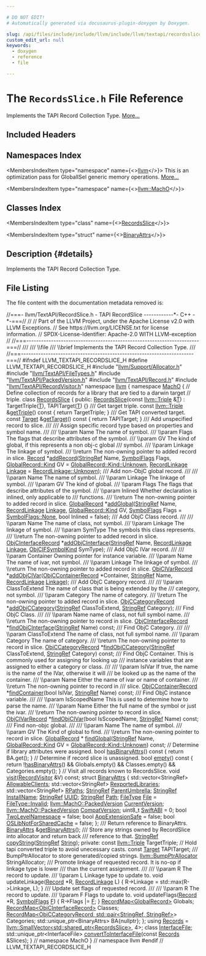 ```yaml
---

# DO NOT EDIT!
# Automatically generated via docusaurus-plugin-doxygen by Doxygen.

slug: /api/files/include/include/llvm/include/llvm/textapi/recordsslice-h
custom_edit_url: null
keywords:
  - doxygen
  - reference
  - file

---
```





# The `RecordsSlice.h` File Reference

<DoxygenPage pluginConfig={pluginConfig}>

Implements the TAPI Record Collection Type. <a href="#details">More...</a>

## Included Headers

<IncludesList>
<IncludesListItem
  filePath="llvm/Support/Allocator.h"
  permalink="/docs/api/files/include/include/llvm/include/llvm/support/allocator-h"
  isLocal="true" />
<IncludesListItem
  filePath="llvm/TextAPI/FileTypes.h"
  permalink="/docs/api/files/include/include/llvm/include/llvm/textapi/filetypes-h"
  isLocal="true" />
<IncludesListItem
  filePath="llvm/TextAPI/PackedVersion.h"
  permalink="/docs/api/files/include/include/llvm/include/llvm/textapi/packedversion-h"
  isLocal="true" />
<IncludesListItem
  filePath="llvm/TextAPI/Record.h"
  permalink="/docs/api/files/include/include/llvm/include/llvm/textapi/record-h"
  isLocal="true" />
<IncludesListItem
  filePath="llvm/TextAPI/RecordVisitor.h"
  permalink="/docs/api/files/include/include/llvm/include/llvm/textapi/recordvisitor-h"
  isLocal="true" />
</IncludesList>

## Namespaces Index

<MembersIndex>

<MembersIndexItem
  type="namespace"
  name={<><a href="/docs/api/namespaces/llvm">llvm</a></>}>
This is an optimization pass for GlobalISel generic memory operations. <a href="/docs/api/namespaces/llvm/#details">More...</a>
</MembersIndexItem>

<MembersIndexItem
  type="namespace"
  name={<><a href="/docs/api/namespaces/llvm/macho">llvm::MachO</a></>}>
</MembersIndexItem>

</MembersIndex>

## Classes Index

<MembersIndex>

<MembersIndexItem
  type="class"
  name={<><a href="/docs/api/classes/llvm/macho/recordsslice">RecordsSlice</a></>}>
</MembersIndexItem>

<MembersIndexItem
  type="struct"
  name={<><a href="/docs/api/structs/llvm/macho/recordsslice/binaryattrs">BinaryAttrs</a></>}>
</MembersIndexItem>

</MembersIndex>

## Description {#details}

Implements the TAPI Record Collection Type.

## File Listing

The file content with the documentation metadata removed is:

<ProgramListing>

<Link id="l00001" /><CodeLine lineNumber="1"><Highlight kind="comment">//===- llvm/TextAPI/RecordSlice.h - TAPI RecordSlice ------------&#42;- C++ -&#42;-===//</Highlight><Highlight kind="normal"></Highlight></CodeLine>
<Link id="l00002" /><CodeLine lineNumber="2"><Highlight kind="normal"></Highlight><Highlight kind="comment">//</Highlight><Highlight kind="normal"></Highlight></CodeLine>
<Link id="l00003" /><CodeLine lineNumber="3"><Highlight kind="normal"></Highlight><Highlight kind="comment">// Part of the LLVM Project, under the Apache License v2.0 with LLVM Exceptions.</Highlight><Highlight kind="normal"></Highlight></CodeLine>
<Link id="l00004" /><CodeLine lineNumber="4"><Highlight kind="normal"></Highlight><Highlight kind="comment">// See https://llvm.org/LICENSE.txt for license information.</Highlight><Highlight kind="normal"></Highlight></CodeLine>
<Link id="l00005" /><CodeLine lineNumber="5"><Highlight kind="normal"></Highlight><Highlight kind="comment">// SPDX-License-Identifier: Apache-2.0 WITH LLVM-exception</Highlight><Highlight kind="normal"></Highlight></CodeLine>
<Link id="l00006" /><CodeLine lineNumber="6"><Highlight kind="normal"></Highlight><Highlight kind="comment">//</Highlight><Highlight kind="normal"></Highlight></CodeLine>
<Link id="l00007" /><CodeLine lineNumber="7"><Highlight kind="normal"></Highlight><Highlight kind="comment">//===----------------------------------------------------------------------===//</Highlight><Highlight kind="comment"></Highlight></CodeLine>
<Link id="l00008" /><CodeLine lineNumber="8"><Highlight kind="comment">///</Highlight></CodeLine>
<Link id="l00009" /><CodeLine lineNumber="9"><Highlight kind="comment">/// \\file</Highlight></CodeLine>
<Link id="l00010" /><CodeLine lineNumber="10"><Highlight kind="comment">/// \\brief Implements the TAPI Record Collection Type.</Highlight></CodeLine>
<Link id="l00011" /><CodeLine lineNumber="11"><Highlight kind="comment">///</Highlight><Highlight kind="normal"></Highlight></CodeLine>
<Link id="l00012" /><CodeLine lineNumber="12"><Highlight kind="normal"></Highlight><Highlight kind="comment">//===----------------------------------------------------------------------===//</Highlight><Highlight kind="normal"></Highlight></CodeLine>
<Link id="l00013" /><CodeLine lineNumber="13"><Highlight kind="normal"></Highlight></CodeLine>
<Link id="l00014" /><CodeLine lineNumber="14"><Highlight kind="normal"></Highlight><Highlight kind="preprocessor">#ifndef LLVM&#95;TEXTAPI&#95;RECORDSLICE&#95;H</Highlight><Highlight kind="normal"></Highlight></CodeLine>
<Link id="l00015" /><CodeLine lineNumber="15"><Highlight kind="normal"></Highlight><Highlight kind="preprocessor">#define LLVM&#95;TEXTAPI&#95;RECORDSLICE&#95;H</Highlight><Highlight kind="normal"></Highlight></CodeLine>
<Link id="l00016" /><CodeLine lineNumber="16"><Highlight kind="normal"></Highlight></CodeLine>
<Link id="l00017" /><CodeLine lineNumber="17"><Highlight kind="normal"></Highlight><Highlight kind="preprocessor">#include &quot;<a href="/docs/api/files/include/include/llvm/include/llvm/support/allocator-h">llvm/Support/Allocator.h</a>&quot;</Highlight><Highlight kind="normal"></Highlight></CodeLine>
<Link id="l00018" /><CodeLine lineNumber="18"><Highlight kind="normal"></Highlight><Highlight kind="preprocessor">#include &quot;<a href="/docs/api/files/include/include/llvm/include/llvm/textapi/filetypes-h">llvm/TextAPI/FileTypes.h</a>&quot;</Highlight><Highlight kind="normal"></Highlight></CodeLine>
<Link id="l00019" /><CodeLine lineNumber="19"><Highlight kind="normal"></Highlight><Highlight kind="preprocessor">#include &quot;<a href="/docs/api/files/include/include/llvm/include/llvm/textapi/packedversion-h">llvm/TextAPI/PackedVersion.h</a>&quot;</Highlight><Highlight kind="normal"></Highlight></CodeLine>
<Link id="l00020" /><CodeLine lineNumber="20"><Highlight kind="normal"></Highlight><Highlight kind="preprocessor">#include &quot;<a href="/docs/api/files/include/include/llvm/include/llvm/textapi/record-h">llvm/TextAPI/Record.h</a>&quot;</Highlight><Highlight kind="normal"></Highlight></CodeLine>
<Link id="l00021" /><CodeLine lineNumber="21"><Highlight kind="normal"></Highlight><Highlight kind="preprocessor">#include &quot;<a href="/docs/api/files/include/include/llvm/include/llvm/textapi/recordvisitor-h">llvm/TextAPI/RecordVisitor.h</a>&quot;</Highlight><Highlight kind="normal"></Highlight></CodeLine>
<Link id="l00022" /><CodeLine lineNumber="22"><Highlight kind="normal"></Highlight></CodeLine>
<Link id="l00023" /><CodeLine lineNumber="23"><Highlight kind="normal"></Highlight><Highlight kind="keyword">namespace </Highlight><Highlight kind="normal"><a href="/docs/api/namespaces/llvm">llvm</a> &#123;</Highlight></CodeLine>
<Link id="l00024" /><CodeLine lineNumber="24"><Highlight kind="normal"></Highlight><Highlight kind="keyword">namespace </Highlight><Highlight kind="normal"><a href="/docs/api/namespaces/llvm/macho">MachO</a> &#123;</Highlight></CodeLine>
<Link id="l00025" /><CodeLine lineNumber="25"><Highlight kind="normal"></Highlight></CodeLine>
<Link id="l00026" /><CodeLine lineNumber="26"><Highlight kind="normal"></Highlight><Highlight kind="comment">// Define collection of records for a library that are tied to a darwin target</Highlight><Highlight kind="normal"></Highlight></CodeLine>
<Link id="l00027" /><CodeLine lineNumber="27"><Highlight kind="normal"></Highlight><Highlight kind="comment">// triple.</Highlight><Highlight kind="normal"></Highlight></CodeLine>
<Link id="l00028" /><CodeLine lineNumber="28" lineLink="/docs/api/classes/llvm/macho/recordsslice"><Highlight kind="normal"></Highlight><Highlight kind="keyword">class </Highlight><Highlight kind="normal"><a href="/docs/api/classes/llvm/macho/recordsslice/#a1dd3100814ad41d4384a8850c3294c94">RecordsSlice</a> &#123;</Highlight></CodeLine>
<Link id="l00029" /><CodeLine lineNumber="29"><Highlight kind="normal"></Highlight><Highlight kind="keyword">public</Highlight><Highlight kind="normal">:</Highlight></CodeLine>
<Link id="l00030" /><CodeLine lineNumber="30" lineLink="/docs/api/classes/llvm/macho/recordsslice/#a1dd3100814ad41d4384a8850c3294c94"><Highlight kind="normal">  <a href="/docs/api/classes/llvm/macho/recordsslice/#a1dd3100814ad41d4384a8850c3294c94">RecordsSlice</a>(</Highlight><Highlight kind="keyword">const</Highlight><Highlight kind="normal"> <a href="/docs/api/classes/llvm/triple">llvm::Triple</a> &amp;<a href="/docs/api/files/lib/lib/target/lib/target/mips/mips16isellowering-cpp/#a0acb682b8260ab1c60b918599864e2e5">T</a>) : TargetTriple(<a href="/docs/api/files/lib/lib/target/lib/target/mips/mips16isellowering-cpp/#a0acb682b8260ab1c60b918599864e2e5">T</a>), TAPITarget(<a href="/docs/api/files/lib/lib/target/lib/target/mips/mips16isellowering-cpp/#a0acb682b8260ab1c60b918599864e2e5">T</a>) &#123;&#125;</Highlight><Highlight kind="comment"></Highlight></CodeLine>
<Link id="l00031" /><CodeLine lineNumber="31"><Highlight kind="comment">  /// Get target triple.</Highlight><Highlight kind="normal"></Highlight></CodeLine>
<Link id="l00032" /><CodeLine lineNumber="32" lineLink="/docs/api/classes/llvm/macho/recordsslice/#a9789af72a375a33a70bcb9c62b874101"><Highlight kind="normal">  </Highlight><Highlight kind="keyword">const</Highlight><Highlight kind="normal"> <a href="/docs/api/classes/llvm/triple">llvm::Triple</a> &amp;<a href="/docs/api/classes/llvm/macho/recordsslice/#a9789af72a375a33a70bcb9c62b874101">getTriple</a>()</Highlight><Highlight kind="keyword"> const </Highlight><Highlight kind="normal">&#123; </Highlight><Highlight kind="keywordflow">return</Highlight><Highlight kind="normal"> TargetTriple; &#125;</Highlight><Highlight kind="comment"></Highlight></CodeLine>
<Link id="l00033" /><CodeLine lineNumber="33"><Highlight kind="comment">  /// Get TAPI converted target.</Highlight><Highlight kind="normal"></Highlight></CodeLine>
<Link id="l00034" /><CodeLine lineNumber="34" lineLink="/docs/api/classes/llvm/macho/recordsslice/#a85770f74a870c0757d678eb649a3704f"><Highlight kind="normal">  </Highlight><Highlight kind="keyword">const</Highlight><Highlight kind="normal"> <a href="/docs/api/classes/llvm/macho/target">Target</a> &amp;<a href="/docs/api/classes/llvm/macho/recordsslice/#a85770f74a870c0757d678eb649a3704f">getTarget</a>()</Highlight><Highlight kind="keyword"> const </Highlight><Highlight kind="normal">&#123; </Highlight><Highlight kind="keywordflow">return</Highlight><Highlight kind="normal"> TAPITarget; &#125;</Highlight></CodeLine>
<Link id="l00035" /><CodeLine lineNumber="35"><Highlight kind="normal"></Highlight><Highlight kind="comment"></Highlight></CodeLine>
<Link id="l00036" /><CodeLine lineNumber="36"><Highlight kind="comment">  /// Add unspecified record to slice.</Highlight></CodeLine>
<Link id="l00037" /><CodeLine lineNumber="37"><Highlight kind="comment">  ///</Highlight></CodeLine>
<Link id="l00038" /><CodeLine lineNumber="38"><Highlight kind="comment">  /// Assign specific record type based on properties and symbol name.</Highlight></CodeLine>
<Link id="l00039" /><CodeLine lineNumber="39"><Highlight kind="comment">  ///</Highlight></CodeLine>
<Link id="l00040" /><CodeLine lineNumber="40"><Highlight kind="comment">  /// \\param Name The name of symbol.</Highlight></CodeLine>
<Link id="l00041" /><CodeLine lineNumber="41"><Highlight kind="comment">  /// \\param Flags The flags that describe attributes of the symbol.</Highlight></CodeLine>
<Link id="l00042" /><CodeLine lineNumber="42"><Highlight kind="comment">  /// \\param GV The kind of global, if this represents a non obj-c global</Highlight></CodeLine>
<Link id="l00043" /><CodeLine lineNumber="43"><Highlight kind="comment">  /// symbol.</Highlight></CodeLine>
<Link id="l00044" /><CodeLine lineNumber="44"><Highlight kind="comment">  /// \\param Linkage The linkage of symbol.</Highlight></CodeLine>
<Link id="l00045" /><CodeLine lineNumber="45"><Highlight kind="comment">  /// \\return The non-owning pointer to added record in slice.</Highlight><Highlight kind="normal"></Highlight></CodeLine>
<Link id="l00046" /><CodeLine lineNumber="46"><Highlight kind="normal">  <a href="/docs/api/classes/llvm/macho/record">Record</a> &#42;<a href="/docs/api/classes/llvm/macho/recordsslice/#acf4c3f66b71dd4779762f774c48d08cc">addRecord</a>(<a href="/docs/api/classes/llvm/stringref">StringRef</a> Name, <a href="/docs/api/namespaces/llvm/macho/#abf69d7d02356968b4f36bc37bcbfe5b4">SymbolFlags</a> Flags,</Highlight></CodeLine>
<Link id="l00047" /><CodeLine lineNumber="47"><Highlight kind="normal">                    <a href="/docs/api/classes/llvm/macho/globalrecord/#ae65893a6685a0b1e5dbcdf5b0169d143">GlobalRecord::Kind</a> GV = <a href="/docs/api/classes/llvm/macho/globalrecord/#ae65893a6685a0b1e5dbcdf5b0169d143a88183b946cc5f0e8c96b2e66e1c74a7e">GlobalRecord::Kind::Unknown</a>,</Highlight></CodeLine>
<Link id="l00048" /><CodeLine lineNumber="48"><Highlight kind="normal">                    <a href="/docs/api/namespaces/llvm/macho/#a234dd862de758d2c88dc4876656cf8ff">RecordLinkage</a> <a href="/docs/api/files/lib/lib/target/lib/target/directx/dxilfinalizelinkage-cpp/#ae721973516c2b86042a5127b776e2806">Linkage</a> = <a href="/docs/api/namespaces/llvm/macho/#a234dd862de758d2c88dc4876656cf8ffa88183b946cc5f0e8c96b2e66e1c74a7e">RecordLinkage::Unknown</a>);</Highlight></CodeLine>
<Link id="l00049" /><CodeLine lineNumber="49"><Highlight kind="normal"></Highlight><Highlight kind="comment"></Highlight></CodeLine>
<Link id="l00050" /><CodeLine lineNumber="50"><Highlight kind="comment">  /// Add non-ObjC global record.</Highlight></CodeLine>
<Link id="l00051" /><CodeLine lineNumber="51"><Highlight kind="comment">  ///</Highlight></CodeLine>
<Link id="l00052" /><CodeLine lineNumber="52"><Highlight kind="comment">  /// \\param Name The name of symbol.</Highlight></CodeLine>
<Link id="l00053" /><CodeLine lineNumber="53"><Highlight kind="comment">  /// \\param Linkage The linkage of symbol.</Highlight></CodeLine>
<Link id="l00054" /><CodeLine lineNumber="54"><Highlight kind="comment">  /// \\param GV The kind of global.</Highlight></CodeLine>
<Link id="l00055" /><CodeLine lineNumber="55"><Highlight kind="comment">  /// \\param Flags The flags that describe attributes of the symbol.</Highlight></CodeLine>
<Link id="l00056" /><CodeLine lineNumber="56"><Highlight kind="comment">  /// \\param Inlined Whether declaration is inlined, only applicable to</Highlight></CodeLine>
<Link id="l00057" /><CodeLine lineNumber="57"><Highlight kind="comment">  /// functions.</Highlight></CodeLine>
<Link id="l00058" /><CodeLine lineNumber="58"><Highlight kind="comment">  /// \\return The non-owning pointer to added record in slice.</Highlight><Highlight kind="normal"></Highlight></CodeLine>
<Link id="l00059" /><CodeLine lineNumber="59"><Highlight kind="normal">  <a href="/docs/api/classes/llvm/macho/globalrecord">GlobalRecord</a> &#42;<a href="/docs/api/classes/llvm/macho/recordsslice/#a49a084971b8eafc4df71fb85b6f1fc71">addGlobal</a>(<a href="/docs/api/classes/llvm/stringref">StringRef</a> Name, <a href="/docs/api/namespaces/llvm/macho/#a234dd862de758d2c88dc4876656cf8ff">RecordLinkage</a> <a href="/docs/api/files/lib/lib/target/lib/target/directx/dxilfinalizelinkage-cpp/#ae721973516c2b86042a5127b776e2806">Linkage</a>,</Highlight></CodeLine>
<Link id="l00060" /><CodeLine lineNumber="60"><Highlight kind="normal">                          <a href="/docs/api/classes/llvm/macho/globalrecord/#ae65893a6685a0b1e5dbcdf5b0169d143">GlobalRecord::Kind</a> GV,</Highlight></CodeLine>
<Link id="l00061" /><CodeLine lineNumber="61"><Highlight kind="normal">                          <a href="/docs/api/namespaces/llvm/macho/#abf69d7d02356968b4f36bc37bcbfe5b4">SymbolFlags</a> Flags = <a href="/docs/api/namespaces/llvm/macho/#abf69d7d02356968b4f36bc37bcbfe5b4a6adf97f83acf6453d4a6a4b1070f3754">SymbolFlags::None</a>,</Highlight></CodeLine>
<Link id="l00062" /><CodeLine lineNumber="62"><Highlight kind="normal">                          </Highlight><Highlight kind="keywordtype">bool</Highlight><Highlight kind="normal"> Inlined = </Highlight><Highlight kind="keyword">false</Highlight><Highlight kind="normal">);</Highlight></CodeLine>
<Link id="l00063" /><CodeLine lineNumber="63"><Highlight kind="normal"></Highlight><Highlight kind="comment"></Highlight></CodeLine>
<Link id="l00064" /><CodeLine lineNumber="64"><Highlight kind="comment">  /// Add ObjC Class record.</Highlight></CodeLine>
<Link id="l00065" /><CodeLine lineNumber="65"><Highlight kind="comment">  ///</Highlight></CodeLine>
<Link id="l00066" /><CodeLine lineNumber="66"><Highlight kind="comment">  /// \\param Name The name of class, not symbol.</Highlight></CodeLine>
<Link id="l00067" /><CodeLine lineNumber="67"><Highlight kind="comment">  /// \\param Linkage The linkage of symbol.</Highlight></CodeLine>
<Link id="l00068" /><CodeLine lineNumber="68"><Highlight kind="comment">  /// \\param SymType The symbols this class represents.</Highlight></CodeLine>
<Link id="l00069" /><CodeLine lineNumber="69"><Highlight kind="comment">  /// \\return The non-owning pointer to added record in slice.</Highlight><Highlight kind="normal"></Highlight></CodeLine>
<Link id="l00070" /><CodeLine lineNumber="70"><Highlight kind="normal">  <a href="/docs/api/classes/llvm/macho/objcinterfacerecord">ObjCInterfaceRecord</a> &#42;<a href="/docs/api/classes/llvm/macho/recordsslice/#a192cc227fd11ca3fb13be837ea294c0d">addObjCInterface</a>(<a href="/docs/api/classes/llvm/stringref">StringRef</a> Name, <a href="/docs/api/namespaces/llvm/macho/#a234dd862de758d2c88dc4876656cf8ff">RecordLinkage</a> <a href="/docs/api/files/lib/lib/target/lib/target/directx/dxilfinalizelinkage-cpp/#ae721973516c2b86042a5127b776e2806">Linkage</a>,</Highlight></CodeLine>
<Link id="l00071" /><CodeLine lineNumber="71"><Highlight kind="normal">                                        <a href="/docs/api/namespaces/llvm/macho/#aa4226b11d55677efb52ce9ab18742568">ObjCIFSymbolKind</a> SymType);</Highlight></CodeLine>
<Link id="l00072" /><CodeLine lineNumber="72"><Highlight kind="normal"></Highlight><Highlight kind="comment"></Highlight></CodeLine>
<Link id="l00073" /><CodeLine lineNumber="73"><Highlight kind="comment">  /// Add ObjC IVar record.</Highlight></CodeLine>
<Link id="l00074" /><CodeLine lineNumber="74"><Highlight kind="comment">  ///</Highlight></CodeLine>
<Link id="l00075" /><CodeLine lineNumber="75"><Highlight kind="comment">  /// \\param Container Owning pointer for instance variable.</Highlight></CodeLine>
<Link id="l00076" /><CodeLine lineNumber="76"><Highlight kind="comment">  /// \\param Name The name of ivar, not symbol.</Highlight></CodeLine>
<Link id="l00077" /><CodeLine lineNumber="77"><Highlight kind="comment">  /// \\param Linkage The linkage of symbol.</Highlight></CodeLine>
<Link id="l00078" /><CodeLine lineNumber="78"><Highlight kind="comment">  /// \\return The non-owning pointer to added record in slice.</Highlight><Highlight kind="normal"></Highlight></CodeLine>
<Link id="l00079" /><CodeLine lineNumber="79"><Highlight kind="normal">  <a href="/docs/api/classes/llvm/macho/objcivarrecord">ObjCIVarRecord</a> &#42;<a href="/docs/api/classes/llvm/macho/recordsslice/#a41a1ad036885f6571a0b968e30c2b52f">addObjCIVar</a>(<a href="/docs/api/classes/llvm/macho/objccontainerrecord">ObjCContainerRecord</a> &#42;Container, <a href="/docs/api/classes/llvm/stringref">StringRef</a> Name,</Highlight></CodeLine>
<Link id="l00080" /><CodeLine lineNumber="80"><Highlight kind="normal">                              <a href="/docs/api/namespaces/llvm/macho/#a234dd862de758d2c88dc4876656cf8ff">RecordLinkage</a> <a href="/docs/api/files/lib/lib/target/lib/target/directx/dxilfinalizelinkage-cpp/#ae721973516c2b86042a5127b776e2806">Linkage</a>);</Highlight></CodeLine>
<Link id="l00081" /><CodeLine lineNumber="81"><Highlight kind="normal"></Highlight><Highlight kind="comment"></Highlight></CodeLine>
<Link id="l00082" /><CodeLine lineNumber="82"><Highlight kind="comment">  /// Add ObjC Category record.</Highlight></CodeLine>
<Link id="l00083" /><CodeLine lineNumber="83"><Highlight kind="comment">  ///</Highlight></CodeLine>
<Link id="l00084" /><CodeLine lineNumber="84"><Highlight kind="comment">  /// \\param ClassToExtend The name of class that is being extended by the</Highlight></CodeLine>
<Link id="l00085" /><CodeLine lineNumber="85"><Highlight kind="comment">  /// category, not symbol.</Highlight></CodeLine>
<Link id="l00086" /><CodeLine lineNumber="86"><Highlight kind="comment">  /// \\param Category The name of category.</Highlight></CodeLine>
<Link id="l00087" /><CodeLine lineNumber="87"><Highlight kind="comment">  /// \\return The non-owning pointer to added record in slice.</Highlight><Highlight kind="normal"></Highlight></CodeLine>
<Link id="l00088" /><CodeLine lineNumber="88"><Highlight kind="normal">  <a href="/docs/api/classes/llvm/macho/objccategoryrecord">ObjCCategoryRecord</a> &#42;<a href="/docs/api/classes/llvm/macho/recordsslice/#a191772ca6b6f82efc394a169110c8cc1">addObjCCategory</a>(<a href="/docs/api/classes/llvm/stringref">StringRef</a> ClassToExtend,</Highlight></CodeLine>
<Link id="l00089" /><CodeLine lineNumber="89"><Highlight kind="normal">                                      <a href="/docs/api/classes/llvm/stringref">StringRef</a> Category);</Highlight></CodeLine>
<Link id="l00090" /><CodeLine lineNumber="90"><Highlight kind="normal"></Highlight><Highlight kind="comment"></Highlight></CodeLine>
<Link id="l00091" /><CodeLine lineNumber="91"><Highlight kind="comment">  /// Find ObjC Class.</Highlight></CodeLine>
<Link id="l00092" /><CodeLine lineNumber="92"><Highlight kind="comment">  ///</Highlight></CodeLine>
<Link id="l00093" /><CodeLine lineNumber="93"><Highlight kind="comment">  /// \\param Name name of class, not full symbol name.</Highlight></CodeLine>
<Link id="l00094" /><CodeLine lineNumber="94"><Highlight kind="comment">  /// \\return The non-owning pointer to record in slice.</Highlight><Highlight kind="normal"></Highlight></CodeLine>
<Link id="l00095" /><CodeLine lineNumber="95"><Highlight kind="normal">  <a href="/docs/api/classes/llvm/macho/objcinterfacerecord">ObjCInterfaceRecord</a> &#42;<a href="/docs/api/classes/llvm/macho/recordsslice/#a982260c34d9834df05612c79c319dea4">findObjCInterface</a>(<a href="/docs/api/classes/llvm/stringref">StringRef</a> Name) </Highlight><Highlight kind="keyword">const</Highlight><Highlight kind="normal">;</Highlight></CodeLine>
<Link id="l00096" /><CodeLine lineNumber="96"><Highlight kind="normal"></Highlight><Highlight kind="comment"></Highlight></CodeLine>
<Link id="l00097" /><CodeLine lineNumber="97"><Highlight kind="comment">  /// Find ObjC Category.</Highlight></CodeLine>
<Link id="l00098" /><CodeLine lineNumber="98"><Highlight kind="comment">  ///</Highlight></CodeLine>
<Link id="l00099" /><CodeLine lineNumber="99"><Highlight kind="comment">  /// \\param ClassToExtend The name of class, not full symbol name.</Highlight></CodeLine>
<Link id="l00100" /><CodeLine lineNumber="100"><Highlight kind="comment">  /// \\param Category The name of category.</Highlight></CodeLine>
<Link id="l00101" /><CodeLine lineNumber="101"><Highlight kind="comment">  /// \\return The non-owning pointer to record in slice.</Highlight><Highlight kind="normal"></Highlight></CodeLine>
<Link id="l00102" /><CodeLine lineNumber="102"><Highlight kind="normal">  <a href="/docs/api/classes/llvm/macho/objccategoryrecord">ObjCCategoryRecord</a> &#42;<a href="/docs/api/classes/llvm/macho/recordsslice/#a610e5bcdea09f9e1c7c7fe44586ab7d0">findObjCCategory</a>(<a href="/docs/api/classes/llvm/stringref">StringRef</a> ClassToExtend,</Highlight></CodeLine>
<Link id="l00103" /><CodeLine lineNumber="103"><Highlight kind="normal">                                       <a href="/docs/api/classes/llvm/stringref">StringRef</a> Category) </Highlight><Highlight kind="keyword">const</Highlight><Highlight kind="normal">;</Highlight></CodeLine>
<Link id="l00104" /><CodeLine lineNumber="104"><Highlight kind="normal"></Highlight><Highlight kind="comment"></Highlight></CodeLine>
<Link id="l00105" /><CodeLine lineNumber="105"><Highlight kind="comment">  /// Find ObjC Container. This is commonly used for assigning for looking up</Highlight></CodeLine>
<Link id="l00106" /><CodeLine lineNumber="106"><Highlight kind="comment">  /// instance variables that are assigned to either a category or class.</Highlight></CodeLine>
<Link id="l00107" /><CodeLine lineNumber="107"><Highlight kind="comment">  ///</Highlight></CodeLine>
<Link id="l00108" /><CodeLine lineNumber="108"><Highlight kind="comment">  /// \\param IsIVar If true, the name is the name of the IVar, otherwise it will</Highlight></CodeLine>
<Link id="l00109" /><CodeLine lineNumber="109"><Highlight kind="comment">  /// be looked up as the name of the container.</Highlight></CodeLine>
<Link id="l00110" /><CodeLine lineNumber="110"><Highlight kind="comment">  /// \\param Name Either the name of ivar or name of container.</Highlight></CodeLine>
<Link id="l00111" /><CodeLine lineNumber="111"><Highlight kind="comment">  /// \\return The non-owning pointer to record in</Highlight></CodeLine>
<Link id="l00112" /><CodeLine lineNumber="112"><Highlight kind="comment">  /// slice.</Highlight><Highlight kind="normal"></Highlight></CodeLine>
<Link id="l00113" /><CodeLine lineNumber="113"><Highlight kind="normal">  <a href="/docs/api/classes/llvm/macho/objccontainerrecord">ObjCContainerRecord</a> &#42;<a href="/docs/api/classes/llvm/macho/recordsslice/#a3842ff31470f2555d64c627ae05c7582">findContainer</a>(</Highlight><Highlight kind="keywordtype">bool</Highlight><Highlight kind="normal"> IsIVar, <a href="/docs/api/classes/llvm/stringref">StringRef</a> Name) </Highlight><Highlight kind="keyword">const</Highlight><Highlight kind="normal">;</Highlight></CodeLine>
<Link id="l00114" /><CodeLine lineNumber="114"><Highlight kind="normal"></Highlight><Highlight kind="comment"></Highlight></CodeLine>
<Link id="l00115" /><CodeLine lineNumber="115"><Highlight kind="comment">  /// Find ObjC instance variable.</Highlight></CodeLine>
<Link id="l00116" /><CodeLine lineNumber="116"><Highlight kind="comment">  ///</Highlight></CodeLine>
<Link id="l00117" /><CodeLine lineNumber="117"><Highlight kind="comment">  /// \\param IsScopedName This is used to determine how to parse the name.</Highlight></CodeLine>
<Link id="l00118" /><CodeLine lineNumber="118"><Highlight kind="comment">  /// \\param Name Either the full name of the symbol or just the ivar.</Highlight></CodeLine>
<Link id="l00119" /><CodeLine lineNumber="119"><Highlight kind="comment">  /// \\return The non-owning pointer to record in slice.</Highlight><Highlight kind="normal"></Highlight></CodeLine>
<Link id="l00120" /><CodeLine lineNumber="120"><Highlight kind="normal">  <a href="/docs/api/classes/llvm/macho/objcivarrecord">ObjCIVarRecord</a> &#42;<a href="/docs/api/classes/llvm/macho/recordsslice/#a0c99d02cd99463b4161265f0c6cb30fd">findObjCIVar</a>(</Highlight><Highlight kind="keywordtype">bool</Highlight><Highlight kind="normal"> IsScopedName, <a href="/docs/api/classes/llvm/stringref">StringRef</a> Name) </Highlight><Highlight kind="keyword">const</Highlight><Highlight kind="normal">;</Highlight></CodeLine>
<Link id="l00121" /><CodeLine lineNumber="121"><Highlight kind="normal"></Highlight><Highlight kind="comment"></Highlight></CodeLine>
<Link id="l00122" /><CodeLine lineNumber="122"><Highlight kind="comment">  /// Find non-objc global.</Highlight></CodeLine>
<Link id="l00123" /><CodeLine lineNumber="123"><Highlight kind="comment">  ///</Highlight></CodeLine>
<Link id="l00124" /><CodeLine lineNumber="124"><Highlight kind="comment">  /// \\param Name The name of symbol.</Highlight></CodeLine>
<Link id="l00125" /><CodeLine lineNumber="125"><Highlight kind="comment">  /// \\param GV The Kind of global to find.</Highlight></CodeLine>
<Link id="l00126" /><CodeLine lineNumber="126"><Highlight kind="comment">  /// \\return The non-owning pointer to record in slice.</Highlight><Highlight kind="normal"></Highlight></CodeLine>
<Link id="l00127" /><CodeLine lineNumber="127"><Highlight kind="normal">  <a href="/docs/api/classes/llvm/macho/globalrecord">GlobalRecord</a> &#42;</Highlight></CodeLine>
<Link id="l00128" /><CodeLine lineNumber="128"><Highlight kind="normal">  <a href="/docs/api/classes/llvm/macho/recordsslice/#a5bbe48203c60ad199df294db71d6266b">findGlobal</a>(<a href="/docs/api/classes/llvm/stringref">StringRef</a> Name,</Highlight></CodeLine>
<Link id="l00129" /><CodeLine lineNumber="129"><Highlight kind="normal">             <a href="/docs/api/classes/llvm/macho/globalrecord/#ae65893a6685a0b1e5dbcdf5b0169d143">GlobalRecord::Kind</a> GV = <a href="/docs/api/classes/llvm/macho/globalrecord/#ae65893a6685a0b1e5dbcdf5b0169d143a88183b946cc5f0e8c96b2e66e1c74a7e">GlobalRecord::Kind::Unknown</a>) </Highlight><Highlight kind="keyword">const</Highlight><Highlight kind="normal">;</Highlight></CodeLine>
<Link id="l00130" /><CodeLine lineNumber="130"><Highlight kind="normal"></Highlight></CodeLine>
<Link id="l00131" /><CodeLine lineNumber="131"><Highlight kind="normal">  </Highlight><Highlight kind="comment">// Determine if library attributes were assigned.</Highlight><Highlight kind="normal"></Highlight></CodeLine>
<Link id="l00132" /><CodeLine lineNumber="132" lineLink="/docs/api/classes/llvm/macho/recordsslice/#af50e5ef4a51a66714b533dbbaaa1a19d"><Highlight kind="normal">  </Highlight><Highlight kind="keywordtype">bool</Highlight><Highlight kind="normal"> <a href="/docs/api/classes/llvm/macho/recordsslice/#af50e5ef4a51a66714b533dbbaaa1a19d">hasBinaryAttrs</a>()</Highlight><Highlight kind="keyword"> const </Highlight><Highlight kind="normal">&#123; </Highlight><Highlight kind="keywordflow">return</Highlight><Highlight kind="normal"> BA.get(); &#125;</Highlight></CodeLine>
<Link id="l00133" /><CodeLine lineNumber="133"><Highlight kind="normal"></Highlight></CodeLine>
<Link id="l00134" /><CodeLine lineNumber="134"><Highlight kind="normal">  </Highlight><Highlight kind="comment">// Determine if record slice is unassigned.</Highlight><Highlight kind="normal"></Highlight></CodeLine>
<Link id="l00135" /><CodeLine lineNumber="135" lineLink="/docs/api/classes/llvm/macho/recordsslice/#a31669a7ff7d8567ad8ce6cce12f6c1b9"><Highlight kind="normal">  </Highlight><Highlight kind="keywordtype">bool</Highlight><Highlight kind="normal"> <a href="/docs/api/classes/llvm/macho/recordsslice/#a31669a7ff7d8567ad8ce6cce12f6c1b9">empty</a>()</Highlight><Highlight kind="keyword"> const </Highlight><Highlight kind="normal">&#123;</Highlight></CodeLine>
<Link id="l00136" /><CodeLine lineNumber="136"><Highlight kind="normal">    </Highlight><Highlight kind="keywordflow">return</Highlight><Highlight kind="normal"> !<a href="/docs/api/classes/llvm/macho/recordsslice/#af50e5ef4a51a66714b533dbbaaa1a19d">hasBinaryAttrs</a>() &amp;&amp; Globals.empty() &amp;&amp; Classes.empty() &amp;&amp;</Highlight></CodeLine>
<Link id="l00137" /><CodeLine lineNumber="137"><Highlight kind="normal">           Categories.empty();</Highlight></CodeLine>
<Link id="l00138" /><CodeLine lineNumber="138"><Highlight kind="normal">  &#125;</Highlight></CodeLine>
<Link id="l00139" /><CodeLine lineNumber="139"><Highlight kind="normal"></Highlight></CodeLine>
<Link id="l00140" /><CodeLine lineNumber="140"><Highlight kind="normal">  </Highlight><Highlight kind="comment">// Visit all records known to RecordsSlice.</Highlight><Highlight kind="normal"></Highlight></CodeLine>
<Link id="l00141" /><CodeLine lineNumber="141"><Highlight kind="normal">  </Highlight><Highlight kind="keywordtype">void</Highlight><Highlight kind="normal"> <a href="/docs/api/classes/llvm/macho/recordsslice/#addbce149fe455246f1ff315693940c00">visit</a>(<a href="/docs/api/classes/llvm/macho/recordvisitor">RecordVisitor</a> &amp;V) </Highlight><Highlight kind="keyword">const</Highlight><Highlight kind="normal">;</Highlight></CodeLine>
<Link id="l00142" /><CodeLine lineNumber="142"><Highlight kind="normal"></Highlight></CodeLine>
<Link id="l00143" /><CodeLine lineNumber="143" lineLink="/docs/api/structs/llvm/macho/recordsslice/binaryattrs"><Highlight kind="normal">  </Highlight><Highlight kind="keyword">struct </Highlight><Highlight kind="normal"><a href="/docs/api/structs/llvm/macho/recordsslice/binaryattrs">BinaryAttrs</a> &#123;</Highlight></CodeLine>
<Link id="l00144" /><CodeLine lineNumber="144" lineLink="/docs/api/structs/llvm/macho/recordsslice/binaryattrs/#a81024cbf017dab2d6a48b216ab5edc25"><Highlight kind="normal">    std::vector&lt;StringRef&gt; <a href="/docs/api/structs/llvm/macho/recordsslice/binaryattrs/#a81024cbf017dab2d6a48b216ab5edc25">AllowableClients</a>;</Highlight></CodeLine>
<Link id="l00145" /><CodeLine lineNumber="145" lineLink="/docs/api/structs/llvm/macho/recordsslice/binaryattrs/#a59dd0fb10857db0b4b2f4b9ef08326f4"><Highlight kind="normal">    std::vector&lt;StringRef&gt; <a href="/docs/api/structs/llvm/macho/recordsslice/binaryattrs/#a59dd0fb10857db0b4b2f4b9ef08326f4">RexportedLibraries</a>;</Highlight></CodeLine>
<Link id="l00146" /><CodeLine lineNumber="146" lineLink="/docs/api/structs/llvm/macho/recordsslice/binaryattrs/#a3a2d66a9b0b16dd2a649f61894a619da"><Highlight kind="normal">    std::vector&lt;StringRef&gt; <a href="/docs/api/structs/llvm/macho/recordsslice/binaryattrs/#a3a2d66a9b0b16dd2a649f61894a619da">RPaths</a>;</Highlight></CodeLine>
<Link id="l00147" /><CodeLine lineNumber="147" lineLink="/docs/api/structs/llvm/macho/recordsslice/binaryattrs/#aef0f8473b37cf4b687994e8e5cbe8310"><Highlight kind="normal">    <a href="/docs/api/classes/llvm/stringref">StringRef</a> <a href="/docs/api/structs/llvm/macho/recordsslice/binaryattrs/#aef0f8473b37cf4b687994e8e5cbe8310">ParentUmbrella</a>;</Highlight></CodeLine>
<Link id="l00148" /><CodeLine lineNumber="148" lineLink="/docs/api/structs/llvm/macho/recordsslice/binaryattrs/#a434332d2b7a638eca4c5671fca0ccf00"><Highlight kind="normal">    <a href="/docs/api/classes/llvm/stringref">StringRef</a> <a href="/docs/api/structs/llvm/macho/recordsslice/binaryattrs/#a434332d2b7a638eca4c5671fca0ccf00">InstallName</a>;</Highlight></CodeLine>
<Link id="l00149" /><CodeLine lineNumber="149" lineLink="/docs/api/structs/llvm/macho/recordsslice/binaryattrs/#a29b1d7fc01339557deefd4c1e6c3ff84"><Highlight kind="normal">    <a href="/docs/api/classes/llvm/stringref">StringRef</a> <a href="/docs/api/structs/llvm/macho/recordsslice/binaryattrs/#a29b1d7fc01339557deefd4c1e6c3ff84">UUID</a>;</Highlight></CodeLine>
<Link id="l00150" /><CodeLine lineNumber="150" lineLink="/docs/api/structs/llvm/macho/recordsslice/binaryattrs/#afb4e6117247bb52327a93a1f37ca5920"><Highlight kind="normal">    <a href="/docs/api/classes/llvm/stringref">StringRef</a> <a href="/docs/api/structs/llvm/macho/recordsslice/binaryattrs/#afb4e6117247bb52327a93a1f37ca5920">Path</a>;</Highlight></CodeLine>
<Link id="l00151" /><CodeLine lineNumber="151" lineLink="/docs/api/structs/llvm/macho/recordsslice/binaryattrs/#a7290eabd65ce37b00b32ce88ef3d3aca"><Highlight kind="normal">    <a href="/docs/api/namespaces/llvm/macho/#a11849daa1b55a8c00390b349546112e7">FileType</a> <a href="/docs/api/structs/llvm/macho/recordsslice/binaryattrs/#a7290eabd65ce37b00b32ce88ef3d3aca">File</a> = <a href="/docs/api/namespaces/llvm/macho/#a11849daa1b55a8c00390b349546112e7a48d53340ae80e1c1862548611e92c864">FileType::Invalid</a>;</Highlight></CodeLine>
<Link id="l00152" /><CodeLine lineNumber="152" lineLink="/docs/api/structs/llvm/macho/recordsslice/binaryattrs/#ad5cee5a9fb49a5867fcd54ee7e88e548"><Highlight kind="normal">    <a href="/docs/api/classes/llvm/macho/packedversion">llvm::MachO::PackedVersion</a> <a href="/docs/api/structs/llvm/macho/recordsslice/binaryattrs/#ad5cee5a9fb49a5867fcd54ee7e88e548">CurrentVersion</a>;</Highlight></CodeLine>
<Link id="l00153" /><CodeLine lineNumber="153" lineLink="/docs/api/structs/llvm/macho/recordsslice/binaryattrs/#aad321229637913933a45aa02617e62e0"><Highlight kind="normal">    <a href="/docs/api/classes/llvm/macho/packedversion">llvm::MachO::PackedVersion</a> <a href="/docs/api/structs/llvm/macho/recordsslice/binaryattrs/#aad321229637913933a45aa02617e62e0">CompatVersion</a>;</Highlight></CodeLine>
<Link id="l00154" /><CodeLine lineNumber="154" lineLink="/docs/api/structs/llvm/macho/recordsslice/binaryattrs/#a1b414f2228c9a046c8ec214fc511cdb9"><Highlight kind="normal">    uint8&#95;t <a href="/docs/api/structs/llvm/macho/recordsslice/binaryattrs/#a1b414f2228c9a046c8ec214fc511cdb9">SwiftABI</a> = 0;</Highlight></CodeLine>
<Link id="l00155" /><CodeLine lineNumber="155" lineLink="/docs/api/structs/llvm/macho/recordsslice/binaryattrs/#aa5506576ce91b6671af573954ad09609"><Highlight kind="normal">    </Highlight><Highlight kind="keywordtype">bool</Highlight><Highlight kind="normal"> <a href="/docs/api/structs/llvm/macho/recordsslice/binaryattrs/#aa5506576ce91b6671af573954ad09609">TwoLevelNamespace</a> = </Highlight><Highlight kind="keyword">false</Highlight><Highlight kind="normal">;</Highlight></CodeLine>
<Link id="l00156" /><CodeLine lineNumber="156" lineLink="/docs/api/structs/llvm/macho/recordsslice/binaryattrs/#af4a0ccfae081ac901add6ef73c7eb0aa"><Highlight kind="normal">    </Highlight><Highlight kind="keywordtype">bool</Highlight><Highlight kind="normal"> <a href="/docs/api/structs/llvm/macho/recordsslice/binaryattrs/#af4a0ccfae081ac901add6ef73c7eb0aa">AppExtensionSafe</a> = </Highlight><Highlight kind="keyword">false</Highlight><Highlight kind="normal">;</Highlight></CodeLine>
<Link id="l00157" /><CodeLine lineNumber="157" lineLink="/docs/api/structs/llvm/macho/recordsslice/binaryattrs/#af3aef3a142360fab348e7c211311fdd0"><Highlight kind="normal">    </Highlight><Highlight kind="keywordtype">bool</Highlight><Highlight kind="normal"> <a href="/docs/api/structs/llvm/macho/recordsslice/binaryattrs/#af3aef3a142360fab348e7c211311fdd0">OSLibNotForSharedCache</a> = </Highlight><Highlight kind="keyword">false</Highlight><Highlight kind="normal">;</Highlight></CodeLine>
<Link id="l00158" /><CodeLine lineNumber="158"><Highlight kind="normal">  &#125;;</Highlight></CodeLine>
<Link id="l00159" /><CodeLine lineNumber="159"><Highlight kind="normal"></Highlight><Highlight kind="comment"></Highlight></CodeLine>
<Link id="l00160" /><CodeLine lineNumber="160"><Highlight kind="comment">  /// Return reference to BinaryAttrs.</Highlight><Highlight kind="normal"></Highlight></CodeLine>
<Link id="l00161" /><CodeLine lineNumber="161"><Highlight kind="normal">  <a href="/docs/api/structs/llvm/macho/recordsslice/binaryattrs">BinaryAttrs</a> &amp;<a href="/docs/api/classes/llvm/macho/recordsslice/#a74ab94fb41c9098a41670298fecc5e8c">getBinaryAttrs</a>();</Highlight></CodeLine>
<Link id="l00162" /><CodeLine lineNumber="162"><Highlight kind="normal"></Highlight><Highlight kind="comment"></Highlight></CodeLine>
<Link id="l00163" /><CodeLine lineNumber="163"><Highlight kind="comment">  /// Store any strings owned by RecordSlice into allocator and return back</Highlight></CodeLine>
<Link id="l00164" /><CodeLine lineNumber="164"><Highlight kind="comment">  /// reference to that.</Highlight><Highlight kind="normal"></Highlight></CodeLine>
<Link id="l00165" /><CodeLine lineNumber="165"><Highlight kind="normal">  <a href="/docs/api/classes/llvm/stringref">StringRef</a> <a href="/docs/api/classes/llvm/macho/recordsslice/#a089b364aff9663d489cf5814eba29c96">copyString</a>(<a href="/docs/api/classes/llvm/stringref">StringRef</a> <a href="/docs/api/namespaces/llvm/#ac226f3d2b9ca090171a8e0a8cb92c343a27118326006d3829667a400ad23d5d98">String</a>);</Highlight></CodeLine>
<Link id="l00166" /><CodeLine lineNumber="166"><Highlight kind="normal"></Highlight></CodeLine>
<Link id="l00167" /><CodeLine lineNumber="167"><Highlight kind="normal"></Highlight><Highlight kind="keyword">private</Highlight><Highlight kind="normal">:</Highlight></CodeLine>
<Link id="l00168" /><CodeLine lineNumber="168"><Highlight kind="normal">  </Highlight><Highlight kind="keyword">const</Highlight><Highlight kind="normal"> <a href="/docs/api/classes/llvm/triple">llvm::Triple</a> TargetTriple;</Highlight></CodeLine>
<Link id="l00169" /><CodeLine lineNumber="169"><Highlight kind="normal">  </Highlight><Highlight kind="comment">// Hold tapi converted triple to avoid unecessary casts.</Highlight><Highlight kind="normal"></Highlight></CodeLine>
<Link id="l00170" /><CodeLine lineNumber="170"><Highlight kind="normal">  </Highlight><Highlight kind="keyword">const</Highlight><Highlight kind="normal"> <a href="/docs/api/classes/llvm/macho/target">Target</a> TAPITarget;</Highlight></CodeLine>
<Link id="l00171" /><CodeLine lineNumber="171"><Highlight kind="normal"></Highlight><Highlight kind="comment"></Highlight></CodeLine>
<Link id="l00172" /><CodeLine lineNumber="172"><Highlight kind="comment">  /// BumpPtrAllocator to store generated/copied strings.</Highlight><Highlight kind="normal"></Highlight></CodeLine>
<Link id="l00173" /><CodeLine lineNumber="173"><Highlight kind="normal">  <a href="/docs/api/namespaces/llvm/#a8e612822d4ba7bb36c9c79582a567108">llvm::BumpPtrAllocator</a> StringAllocator;</Highlight></CodeLine>
<Link id="l00174" /><CodeLine lineNumber="174"><Highlight kind="normal"></Highlight><Highlight kind="comment"></Highlight></CodeLine>
<Link id="l00175" /><CodeLine lineNumber="175"><Highlight kind="comment">  /// Promote linkage of requested record. It is no-op if linkage type is lower</Highlight></CodeLine>
<Link id="l00176" /><CodeLine lineNumber="176"><Highlight kind="comment">  /// than the current assignment.</Highlight></CodeLine>
<Link id="l00177" /><CodeLine lineNumber="177"><Highlight kind="comment">  ///</Highlight></CodeLine>
<Link id="l00178" /><CodeLine lineNumber="178"><Highlight kind="comment">  /// \\param R The record to update.</Highlight></CodeLine>
<Link id="l00179" /><CodeLine lineNumber="179"><Highlight kind="comment">  /// \\param L Linkage type to update to.</Highlight><Highlight kind="normal"></Highlight></CodeLine>
<Link id="l00180" /><CodeLine lineNumber="180"><Highlight kind="normal">  </Highlight><Highlight kind="keywordtype">void</Highlight><Highlight kind="normal"> updateLinkage(<a href="/docs/api/classes/llvm/macho/record">Record</a> &#42;R, <a href="/docs/api/namespaces/llvm/macho/#a234dd862de758d2c88dc4876656cf8ff">RecordLinkage</a> L) &#123;</Highlight></CodeLine>
<Link id="l00181" /><CodeLine lineNumber="181"><Highlight kind="normal">    R-&gt;Linkage = std::max(R-&gt;Linkage, L);</Highlight></CodeLine>
<Link id="l00182" /><CodeLine lineNumber="182"><Highlight kind="normal">  &#125;</Highlight></CodeLine>
<Link id="l00183" /><CodeLine lineNumber="183"><Highlight kind="normal"></Highlight><Highlight kind="comment"></Highlight></CodeLine>
<Link id="l00184" /><CodeLine lineNumber="184"><Highlight kind="comment">  /// Update set flags of requested record.</Highlight></CodeLine>
<Link id="l00185" /><CodeLine lineNumber="185"><Highlight kind="comment">  ///</Highlight></CodeLine>
<Link id="l00186" /><CodeLine lineNumber="186"><Highlight kind="comment">  /// \\param R The record to update.</Highlight></CodeLine>
<Link id="l00187" /><CodeLine lineNumber="187"><Highlight kind="comment">  /// \\param F Flags to update to.</Highlight><Highlight kind="normal"></Highlight></CodeLine>
<Link id="l00188" /><CodeLine lineNumber="188"><Highlight kind="normal">  </Highlight><Highlight kind="keywordtype">void</Highlight><Highlight kind="normal"> updateFlags(<a href="/docs/api/classes/llvm/macho/record">Record</a> &#42;R, <a href="/docs/api/namespaces/llvm/macho/#abf69d7d02356968b4f36bc37bcbfe5b4">SymbolFlags</a> <a href="/docs/api/files/lib/lib/support/md5-cpp/#a96d73bbd7af15cb1fc38c3f4a3bd82e9">F</a>) &#123; R-&gt;Flags |= <a href="/docs/api/files/lib/lib/support/md5-cpp/#a96d73bbd7af15cb1fc38c3f4a3bd82e9">F</a>; &#125;</Highlight></CodeLine>
<Link id="l00189" /><CodeLine lineNumber="189"><Highlight kind="normal"></Highlight></CodeLine>
<Link id="l00190" /><CodeLine lineNumber="190"><Highlight kind="normal">  <a href="/docs/api/namespaces/llvm/macho/#aa27d6e08de741442bc5cd6affed0cfc6">RecordMap&lt;GlobalRecord&gt;</a> Globals;</Highlight></CodeLine>
<Link id="l00191" /><CodeLine lineNumber="191"><Highlight kind="normal">  <a href="/docs/api/namespaces/llvm/macho/#aa27d6e08de741442bc5cd6affed0cfc6">RecordMap&lt;ObjCInterfaceRecord&gt;</a> Classes;</Highlight></CodeLine>
<Link id="l00192" /><CodeLine lineNumber="192"><Highlight kind="normal">  <a href="/docs/api/namespaces/llvm/macho/#aa27d6e08de741442bc5cd6affed0cfc6">RecordMap&lt;ObjCCategoryRecord, std::pair&lt;StringRef, StringRef&gt;</a>&gt; Categories;</Highlight></CodeLine>
<Link id="l00193" /><CodeLine lineNumber="193"><Highlight kind="normal"></Highlight></CodeLine>
<Link id="l00194" /><CodeLine lineNumber="194"><Highlight kind="normal">  std::unique&#95;ptr&lt;BinaryAttrs&gt; BA&#123;</Highlight><Highlight kind="keyword">nullptr</Highlight><Highlight kind="normal">&#125;;</Highlight></CodeLine>
<Link id="l00195" /><CodeLine lineNumber="195"><Highlight kind="normal">&#125;;</Highlight></CodeLine>
<Link id="l00196" /><CodeLine lineNumber="196"><Highlight kind="normal"></Highlight></CodeLine>
<Link id="l00197" /><CodeLine lineNumber="197" lineLink="/docs/api/namespaces/llvm/macho/#ab5b5510db9083f228e5929bf5ad0f717"><Highlight kind="normal"></Highlight><Highlight kind="keyword">using </Highlight><Highlight kind="normal"><a href="/docs/api/namespaces/llvm/macho/#ab5b5510db9083f228e5929bf5ad0f717">Records</a> = <a href="/docs/api/classes/llvm/smallvector">llvm::SmallVector&lt;std::shared&#95;ptr&lt;RecordsSlice&gt;</a>, 4&gt;;</Highlight></CodeLine>
<Link id="l00198" /><CodeLine lineNumber="198"><Highlight kind="normal"></Highlight><Highlight kind="keyword">class </Highlight><Highlight kind="normal"><a href="/docs/api/classes/llvm/macho/interfacefile">InterfaceFile</a>;</Highlight></CodeLine>
<Link id="l00199" /><CodeLine lineNumber="199"><Highlight kind="normal">std::unique&#95;ptr&lt;InterfaceFile&gt; <a href="/docs/api/namespaces/llvm/macho/#a8a59001c151594d4ff93a12b10c8368f">convertToInterfaceFile</a>(</Highlight><Highlight kind="keyword">const</Highlight><Highlight kind="normal"> <a href="/docs/api/namespaces/llvm/macho/#ab5b5510db9083f228e5929bf5ad0f717">Records</a> &amp;Slices);</Highlight></CodeLine>
<Link id="l00200" /><CodeLine lineNumber="200"><Highlight kind="normal"></Highlight></CodeLine>
<Link id="l00201" /><CodeLine lineNumber="201"><Highlight kind="normal">&#125; </Highlight><Highlight kind="comment">// namespace MachO</Highlight><Highlight kind="normal"></Highlight></CodeLine>
<Link id="l00202" /><CodeLine lineNumber="202"><Highlight kind="normal">&#125; </Highlight><Highlight kind="comment">// namespace llvm</Highlight><Highlight kind="normal"></Highlight></CodeLine>
<Link id="l00203" /><CodeLine lineNumber="203"><Highlight kind="normal"></Highlight><Highlight kind="preprocessor">#endif </Highlight><Highlight kind="comment">// LLVM&#95;TEXTAPI&#95;RECORDSLICE&#95;H</Highlight><Highlight kind="normal"></Highlight></CodeLine>

</ProgramListing>

</DoxygenPage>
